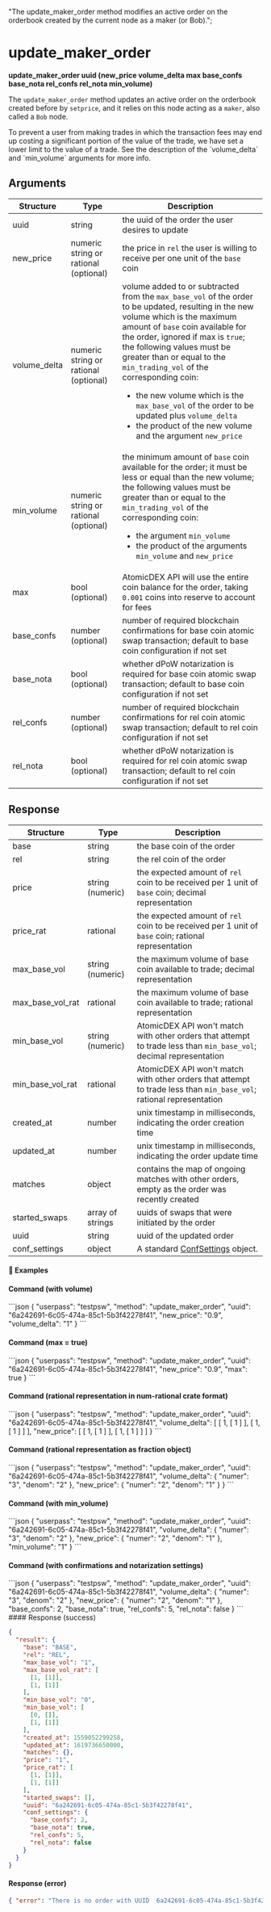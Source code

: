   "The update_maker_order method modifies an active order on the orderbook created by the current node as a maker (or Bob).";

# update\_maker\_order

**update\_maker\_order uuid (new\_price volume\_delta max base\_confs base\_nota rel\_confs rel\_nota min\_volume)**

The `update_maker_order` method updates an active order on the orderbook created before by `setprice`, and it relies on this node acting as a `maker`, also called a `Bob` node.

<Note>
  To prevent a user from making trades in which the transaction fees may end up costing a significant portion of the value of the trade, we have set a lower limit to the value of a trade. See the description of the `volume_delta` and `min_volume` arguments for more info.
</Note>

## Arguments

| Structure     | Type                                  | Description                                                                                                                                                                                                                                                                                                                                                                                                                                                                                       |
| ------------- | ------------------------------------- | ------------------------------------------------------------------------------------------------------------------------------------------------------------------------------------------------------------------------------------------------------------------------------------------------------------------------------------------------------------------------------------------------------------------------------------------------------------------------------------------------- |
| uuid          | string                                | the uuid of the order the user desires to update                                                                                                                                                                                                                                                                                                                                                                                                                                                  |
| new\_price    | numeric string or rational (optional) | the price in `rel` the user is willing to receive per one unit of the `base` coin                                                                                                                                                                                                                                                                                                                                                                                                                 |
| volume\_delta | numeric string or rational (optional) | volume added to or subtracted from the `max_base_vol` of the order to be updated, resulting in the new volume which is the maximum amount of `base` coin available for the order, ignored if max is `true`; the following values must be greater than or equal to the `min_trading_vol` of the corresponding coin: <ul><li>the new volume which is the `max_base_vol` of the order to be updated plus `volume_delta`</li><li>the product of the new volume and the argument `new_price`</li></ul> |
| min\_volume   | numeric string or rational (optional) | the minimum amount of `base` coin available for the order; it must be less or equal than the new volume; the following values must be greater than or equal to the `min_trading_vol` of the corresponding coin: <ul><li>the argument `min_volume`</li><li>the product of the arguments `min_volume` and `new_price`</li></ul>                                                                                                                                                                     |
| max           | bool (optional)                       | AtomicDEX API will use the entire coin balance for the order, taking `0.001` coins into reserve to account for fees                                                                                                                                                                                                                                                                                                                                                                               |
| base\_confs   | number (optional)                     | number of required blockchain confirmations for base coin atomic swap transaction; default to base coin configuration if not set                                                                                                                                                                                                                                                                                                                                                                  |
| base\_nota    | bool (optional)                       | whether dPoW notarization is required for base coin atomic swap transaction; default to base coin configuration if not set                                                                                                                                                                                                                                                                                                                                                                        |
| rel\_confs    | number (optional)                     | number of required blockchain confirmations for rel coin atomic swap transaction; default to rel coin configuration if not set                                                                                                                                                                                                                                                                                                                                                                    |
| rel\_nota     | bool (optional)                       | whether dPoW notarization is required for rel coin atomic swap transaction; default to rel coin configuration if not set                                                                                                                                                                                                                                                                                                                                                                          |

## Response

| Structure           | Type             | Description                                                                                                         |
| ------------------- | ---------------- | ------------------------------------------------------------------------------------------------------------------- |
| base                | string           | the base coin of the order                                                                                          |
| rel                 | string           | the rel coin of the order                                                                                           |
| price               | string (numeric) | the expected amount of `rel` coin to be received per 1 unit of `base` coin; decimal representation                  |
| price\_rat          | rational         | the expected amount of `rel` coin to be received per 1 unit of `base` coin; rational representation                 |
| max\_base\_vol      | string (numeric) | the maximum volume of base coin available to trade; decimal representation                                          |
| max\_base\_vol\_rat | rational         | the maximum volume of base coin available to trade; rational representation                                         |
| min\_base\_vol      | string (numeric) | AtomicDEX API won't match with other orders that attempt to trade less than `min_base_vol`; decimal representation  |
| min\_base\_vol\_rat | rational         | AtomicDEX API won't match with other orders that attempt to trade less than `min_base_vol`; rational representation |
| created\_at         | number           | unix timestamp in milliseconds, indicating the order creation time                                                  |
| updated\_at         | number           | unix timestamp in milliseconds, indicating the order update time                                                    |
| matches             | object           | contains the map of ongoing matches with other orders, empty as the order was recently created                      |
| started\_swaps      | array of strings | uuids of swaps that were initiated by the order                                                                     |
| uuid                | string           | uuid of the updated order                                                                                           |
| conf\_settings      | object           | A standard [ConfSettings](/komodo-defi-framework/api/common_structures/orders/#conf-settings) object.                           |

#### 📌 Examples

#### Command (with volume)

<CodeGroup title="" tag="POST" label="update_maker_order" mm2MethodDecorate="true">
  ```json
  {
    "userpass": "testpsw",
    "method": "update_maker_order",
    "uuid": "6a242691-6c05-474a-85c1-5b3f42278f41",
    "new_price": "0.9",
    "volume_delta": "1"
  }
  ```
</CodeGroup>

#### Command (max = true)

<CodeGroup title="" tag="POST" label="update_maker_order" mm2MethodDecorate="true">
  ```json
  {
    "userpass": "testpsw",
    "method": "update_maker_order",
    "uuid": "6a242691-6c05-474a-85c1-5b3f42278f41",
    "new_price": "0.9",
    "max": true
  }
  ```
</CodeGroup>

#### Command (rational representation in num-rational crate format)

<CodeGroup title="" tag="POST" label="update_maker_order" mm2MethodDecorate="true">
  ```json
  {
    "userpass": "testpsw",
    "method": "update_maker_order",
    "uuid": "6a242691-6c05-474a-85c1-5b3f42278f41",
    "volume_delta": [
      [
        1,
        [
          1
        ]
      ],
      [
        1,
        [
          1
        ]
      ]
    ],
    "new_price": [
      [
        1,
        [
          1
        ]
      ],
      [
        1,
        [
          1
        ]
      ]
    ]
  }
  ```
</CodeGroup>

#### Command (rational representation as fraction object)

<CodeGroup title="" tag="POST" label="update_maker_order" mm2MethodDecorate="true">
  ```json
  {
    "userpass": "testpsw",
    "method": "update_maker_order",
    "uuid": "6a242691-6c05-474a-85c1-5b3f42278f41",
    "volume_delta": {
      "numer": "3",
      "denom": "2"
    },
    "new_price": {
      "numer": "2",
      "denom": "1"
    }
  }
  ```
</CodeGroup>

#### Command (with min\_volume)

<CodeGroup title="" tag="POST" label="update_maker_order" mm2MethodDecorate="true">
  ```json
  {
    "userpass": "testpsw",
    "method": "update_maker_order",
    "uuid": "6a242691-6c05-474a-85c1-5b3f42278f41",
    "volume_delta": {
      "numer": "3",
      "denom": "2"
    },
    "new_price": {
      "numer": "2",
      "denom": "1"
    },
    "min_volume": "1"
  }
  ```
</CodeGroup>

#### Command (with confirmations and notarization settings)

<CodeGroup title="" tag="POST" label="update_maker_order" mm2MethodDecorate="true">
  ```json
  {
    "userpass": "testpsw",
    "method": "update_maker_order",
    "uuid": "6a242691-6c05-474a-85c1-5b3f42278f41",
    "volume_delta": {
      "numer": "3",
      "denom": "2"
    },
    "new_price": {
      "numer": "2",
      "denom": "1"
    },
    "base_confs": 2,
    "base_nota": true,
    "rel_confs": 5,
    "rel_nota": false
  }
  ```
</CodeGroup>

<CollapsibleSection expandedText="Hide Response" collapsedText="Show Response">
  #### Response (success)

  ```json
  {
    "result": {
      "base": "BASE",
      "rel": "REL",
      "max_base_vol": "1",
      "max_base_vol_rat": [
        [1, [1]],
        [1, [1]]
      ],
      "min_base_vol": "0",
      "min_base_vol": [
        [0, []],
        [1, [1]]
      ],
      "created_at": 1559052299258,
      "updated_at": 1619736650000,
      "matches": {},
      "price": "1",
      "price_rat": [
        [1, [1]],
        [1, [1]]
      ],
      "started_swaps": [],
      "uuid": "6a242691-6c05-474a-85c1-5b3f42278f41",
      "conf_settings": {
        "base_confs": 2,
        "base_nota": true,
        "rel_confs": 5,
        "rel_nota": false
      }
    }
  }
  ```

  #### Response (error)

  ```json
  { "error": "There is no order with UUID  6a242691-6c05-474a-85c1-5b3f42278f41" }
  ```
</CollapsibleSection>

